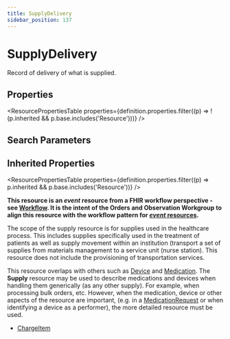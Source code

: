 ```yaml
---
title: SupplyDelivery
sidebar_position: 137
---
```



# SupplyDelivery

Record of delivery of what is supplied.

<Tabs queryString="section">
  <TabItem value="schema" label="Schema" default>

## Properties

<ResourcePropertiesTable
  properties={definition.properties.filter((p) => !(p.inherited && p.base.includes('Resource')))}
/>

## Search Parameters

<SearchParamsTable searchParams={definition.searchParameters} />

## Inherited Properties

<ResourcePropertiesTable properties={definition.properties.filter((p) => p.inherited && p.base.includes('Resource'))} />

  </TabItem>
<TabItem value="usage" label="Usage">
<div> <a name="scope"></a>  <p><strong>This resource is an <em>event</em> resource from a FHIR workflow perspective - see <a href="https://www.hl7.org/fhir/workflow.html">Workflow</a>.   It is the intent of the Orders and <Link to="/docs/api/fhir/resources/observation">Observation</Link> Workgroup to align this resource with  the workflow pattern for <a href="https://www.hl7.org/fhir/workflow.html#event"><em>event</em> resources</a>.</strong></p> <p> The scope of the supply resource is for supplies used in the healthcare process.  This includes supplies specifically used in the treatment of patients as well as supply movement within an institution (transport a set of supplies from  materials management to a service unit (nurse station).  This resource does not include the provisioning of transportation services. </p> </div>
</TabItem>
<TabItem value="relationships" label="Relationships">
<div> <a name="bnr"></a>  <p> This resource overlaps with others such as <a href="/docs/api/fhir/resources/device">Device</a> and <a href="/docs/api/fhir/resources/medication">Medication</a>. The <b>Supply</b> resource may be used to describe medications and devices when handling them generically (as any other supply).  For example, when processing bulk orders, etc.  However, when the medication, device or other aspects of the resource are important, (e.g. in a <a href="/docs/api/fhir/resources/medicationrequest">MedicationRequest</a> or when identifying a device as a performer), the more detailed resource must be used. </p> </div>
</TabItem>

<TabItem value="referencedBy" label="Referenced By">
<ul><li><a href="/docs/api/fhir/resources/chargeitem">ChargeItem</a></li></ul>
</TabItem>
</Tabs>
